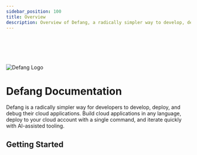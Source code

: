 ```yaml
---
sidebar_position: 100
title: Overview
description: Overview of Defang, a radically simpler way to develop, deploy, and debug production-ready cloud apps.
---
```



# &nbsp;

<div style={{textAlign: "center"}}>
    <img src="/img/defang-logo.svg" alt="Defang Logo" style={{width: "200px", marginBottom: "2rem"}} />
    <h1>Defang Documentation</h1>
    <p>
        Defang is a radically simpler way for developers to develop, deploy, and debug their cloud applications. Build cloud applications in any language, deploy to your cloud account with a single command, and iterate quickly with AI-assisted tooling.
    </p>
    <h2>Getting Started</h2>
    <DocCardList
        items={[
            {
                type: "link",
                href: "/docs/intro/what-is-defang",
                label: "Learn more about Defang",
                description: "What is Defang and how does it work?",
            },
            {
                type: "link",
                href: "/docs/category/cli",
                label: "CLI Reference",
                description: "Use the Defang CLI to deploy your app",
            },
            {
                type: "link",
                href: "/docs/tutorials/deploy-to-playground",
                label: "Try Defang",
                description: "Deploy to our free playground",
            },
            {
                type: "link",
                href: "/docs/tutorials/deploy-to-your-cloud",
                label: "Deploy to your own cloud",
                description: "When you're ready for production",
            },
        ]}
    />
</div>
